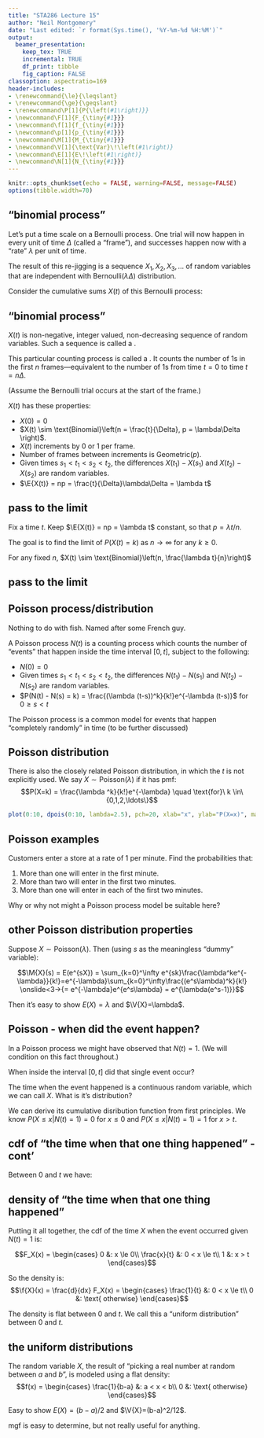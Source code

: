 ```yaml
---
title: "STA286 Lecture 15"
author: "Neil Montgomery"
date: "Last edited: `r format(Sys.time(), '%Y-%m-%d %H:%M')`"
output: 
  beamer_presentation:
    keep_tex: TRUE
    incremental: TRUE
    df_print: tibble
    fig_caption: FALSE
classoption: aspectratio=169
header-includes:
- \renewcommand{\le}{\leqslant}
- \renewcommand{\ge}{\geqslant}
- \renewcommand\P[1]{P{\left(#1\right)}}
- \newcommand\F[1]{F_{\tiny{#1}}}
- \newcommand\f[1]{f_{\tiny{#1}}}
- \newcommand\p[1]{p_{\tiny{#1}}}
- \newcommand\M[1]{M_{\tiny{#1}}}
- \newcommand\V[1]{\text{Var}\!\left(#1\right)}
- \newcommand\E[1]{E\!\left(#1\right)}
- \newcommand\N[1]{N_{\tiny{#1}}}
---
```


```r
knitr::opts_chunk$set(echo = FALSE, warning=FALSE, message=FALSE)
options(tibble.width=70)
```

## "binomial process"

Let's put a time scale on a Bernoulli process. One trial will now happen in every unit of time $\Delta$ (called a "frame"), and successes happen now with a "rate" $\lambda$ per unit of time.

\pause The result of this re-jigging is a sequence $X_1, X_2, X_3, \ldots$ of random variables that are independent with Bernoulli$(\lambda\Delta)$ distribution.

\pause Consider the cumulative sums $X(t)$ of this Bernoulli process:
\begin{align*}
X(1) &= X_1\\
X(2) &= X_1 + X_2\\
\vdots &\qquad \vdots\\
X(n) &= \sum_{i=1}^n X_i\\
\vdots &\qquad \vdots\\
\end{align*}

## "binomial process"

$X(t)$ is non-negative, integer valued, non-decreasing sequence of random variables. Such a sequence is called a \textit{counting process}.

\pause This particular counting process is called a \textit{binomial process}. It counts the number of 1s in the first $n$ frames---equivalent to the number of 1s from time $t=0$ to time $t=n\Delta$.

(Assume the Bernoulli trial occurs at the start of the frame.)

\pause $X(t)$ has these properties:

* $X(0) = 0$
* $X(t) \sim \text{Binomial}\left(n = \frac{t}{\Delta}, p = \lambda\Delta \right)$.
* $X(t)$ increments by 0 or 1 per frame.
* Number of frames between increments is Geometric$(p)$.
* Given times $s_1 < t_1 < s_2 < t_2$, the differences $X(t_1) - X(s_1)$ and $X(t_2) - X(s_2)$ are \textit{independent} random variables.
* $\E{X(t)} = np = \frac{t}{\Delta}\lambda\Delta = \lambda t$

## pass to the limit

Fix a time $t$. Keep $\E{X(t)} = np = \lambda t$ constant, so that $p = \lambda t / n$.

The goal is to find the limit of $P(X(t) = k)$ as $n \to \infty$ for any $k\ge 0$.

For any fixed $n$, $X(t) \sim \text{Binomial}\left(n, \frac{\lambda t}{n}\right)$

## pass to the limit

\begin{align*}
\onslide<1->{\lim\limits_{n\to\infty} P(X(t) = k) &= \lim\limits_{n\to\infty} {n \choose k} \left( \frac{\lambda t}{n}\right)^k \left(1 - \frac{\lambda t}{n}\right)^{n-k}\\}
\onslide<2->{&= \lim\limits_{n\to\infty} \frac{n!}{k!(n-k)!} \left( \frac{\lambda t}{n}\right)^k \left(1 - \frac{\lambda t}{n}\right)^{n-k}\\}
\onslide<3->{&= \frac{(\lambda t)^k}{k!} \lim\limits_{n\to\infty} \frac{n!}{(n-k)!} \frac{1}{n^k} \left(1 - \frac{\lambda t}{n}\right)^{n}\left(1 - \frac{\lambda t}{n}\right)^{-k}\\}
\onslide<4->{&= \frac{(\lambda t)^k}{k!} \lim\limits_{n\to\infty} \underbrace{\frac{n\cdot(n-1)\cdot(n-2)\cdots(n-k+1)}{n\cdot n \cdot n \cdots n}}_{k \text{terms}} \left(1 - \frac{\lambda t}{n}\right)^{n}\left(1 - \frac{\lambda t}{n}\right)^{-k}\\} 
\onslide<5->{&= \frac{(\lambda t)^k}{k!}e^{-\lambda t}}
\end{align*}

## Poisson process/distribution

Nothing to do with fish. Named after some French guy.

A Poisson process $N(t)$ is a counting process which counts the number of "events" that happen inside the time interval $[0,t]$, subject to the following:

* $N(0) = 0$
* Given times $s_1 < t_1 < s_2 < t_2$, the differences $N(t_1) - N(s_1)$ and $N(t_2) - N(s_2)$ are \textit{independent} random variables.
* $P(N(t) - N(s) = k) = \frac{(\lambda (t-s))^k}{k!}e^{-\lambda (t-s)}$ for $0 \ge s < t$

\pause The Poisson process is a common model for events that happen "completely randomly" in time (to be further discussed)


## Poisson distribution

There is also the closely related Poisson distribution, in which the $t$ is not explicitly used. We say $X \sim \text{Poisson}(\lambda)$ if it has pmf:
$$P(X=k) = \frac{\lambda ^k}{k!}e^{-\lambda} \quad \text{for}\ k \in\{0,1,2,\ldots\}$$
```r
plot(0:10, dpois(0:10, lambda=2.5), pch=20, xlab="x", ylab="P(X=x)", main="Poisson pmf with lambda=2.5")
```


## Poisson examples

Customers enter a store at a rate of 1 per minute. Find the probabilities that:

1. More than one will enter in the first minute.
2. More than two will enter in the first two minutes.
3. More than one will enter in each of the first two minutes.

\pause Why or why not might a Poisson process model be suitable here?

## other Poisson distribution properties

Suppose $X \sim \text{Poisson}(\lambda)$. Then (using $s$ as the meaningless "dummy" variable):

\pause 

$$\M{X}(s) = E(e^{sX}) = \sum_{k=0}^\infty e^{sk}\frac{\lambda^ke^{-\lambda}}{k!}=e^{-\lambda}\sum_{k=0}^\infty\frac{(e^s\lambda)^k}{k!} \onslide<3->{= e^{-\lambda}e^{e^s\lambda} = e^{\lambda(e^s-1)}}$$

\pause\pause Then it's easy to show $E(X)=\lambda$ and $\V{X}=\lambda$.

## Poisson - when did the event happen?

In a Poisson process we might have observed that $N(t) = 1$. (We will condition on this fact throughout.)

\pause When inside the interval $[0,t]$ did that single event occur?

\pause The time when the event happened is a continuous random variable, which we can call $X$. What is it's distribution? 

\pause We can derive its cumulative disribution function from first principles. We know $P(X \le x|N(t)=1) = 0$ for $x \le 0$ and $P(X \le x|N(t)=1) = 1$ for $x > t$. 

## cdf of "the time when that one thing happened" - cont'

Between 0 and $t$ we have:

\begin{align*}
P(X \le x | N(t) = 1) &= 1 - P(X > x | N(t) = 1)\\
\onslide<2->{&= 1 - P(N(x) = 0 | N(t) = 1 )\\}
\onslide<3->{&= 1 - \frac{P(N(x) = 0, N(t) = 1)}{P(N(t)=1)}\\}
\onslide<4->{&= 1 - \frac{P(N(x) = 0, N(t) - N(x) = 1)}{P(N(t)=1)}\\}
\onslide<5->{&= 1 - \frac{P(N(x) = 0)P(N(t) - N(x) = 1)}{P(N(t)=1)}\\}
\onslide<6->{&= 1 - \frac{e^{-\lambda x} \lambda(t-x)e^{-\lambda(t-x)}}{\lambda t e^{-\lambda t}}\\}
\onslide<7->{&= 1 - \frac{t-x}{t} = \frac{x}{t}}
\end{align*}

## density of "the time when that one thing happened"

Putting it all together, the cdf of the time $X$ when the event occurred given $N(t)=1$ is:

$$F_X(x) = \begin{cases}
0 &: x \le 0\\
\frac{x}{t} &: 0 < x \le t\\
1 &: x > t
\end{cases}$$

\pause So the density is:
$$\f{X}(x) = \frac{d}{dx} F_X(x) = \begin{cases}
\frac{1}{t} &: 0 < x \le t\\
0 &: \text{ otherwise}
\end{cases}$$

\pause The density is flat between 0 and $t$. We call this a "uniform distribution" between 0 and $t$. 

## the uniform distributions

The random variable $X$, the result of "picking a real number at random between $a$ and $b$", is modeled using a flat density:
$$f(x) = \begin{cases}
\frac{1}{b-a} &: a < x < b\\
0 &: \text{ otherwise}
\end{cases}$$

\pause Easy to show $E(X) = (b-a)/2$ and $\V{X}=(b-a)^2/12$.

\pause mgf is easy to determine, but not really useful for anything.



